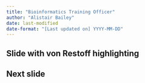 ```yaml
---
title: "Bioinformatics Training Officer"
author: "Alistair Bailey"
date: last-modified
date-format: "[Last updated on] YYYY-MM-DD" 
---
```


## Slide with von Restoff [highlighting]{.vonrestoff} {.center}

## Next slide
